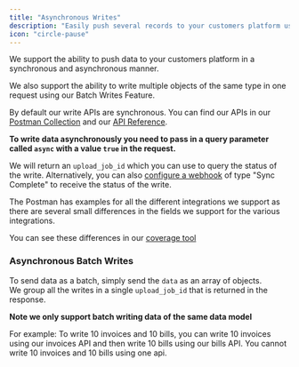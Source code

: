 ```yaml
---
title: "Asynchronous Writes"
description: "Easily push several records to your customers platform using a single api"
icon: "circle-pause"
---
```


We support the ability to push data to your customers platform in a synchronous and asynchronous manner. 

We also support the ability to write multiple objects of the same type in one request using our Batch Writes Feature.

By default our write APIs are synchronous. You can find our APIs in our [Postman Collection](https://postman.rootfi.dev) and our [API Reference](/api-reference/accounts/create-accounts).

**To write data asynchronously you need to pass in a query parameter called `async` with a value `true` in the request.**

We will return an `upload_job_id` which you can use to query the status of the write. Alternatively, you can also [configure a webhook](/docs/webhooks) of type "Sync Complete" to receive the status of the write.

The Postman has examples for all the different integrations we support as there are several small differences in the fields we support for the various integrations.

You can see these differences in our [coverage tool](https://coverage.rootfi.dev)

### Asynchronous Batch Writes

To send data as a batch, simply send the `data` as an array of objects.  
We group all the writes in a single `upload_job_id` that is returned in the response.

**Note we only support batch writing data of the same data model**

For example: To write 10 invoices and 10 bills, you can write 10 invoices using our invoices API and then write 10 bills using our bills API. You cannot write 10 invoices and 10 bills using one api.
